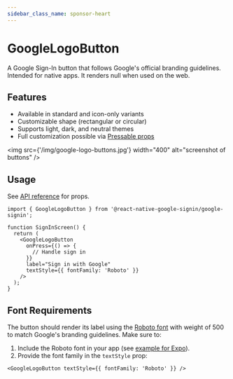 ```yaml
---
sidebar_class_name: sponsor-heart
---
```


# GoogleLogoButton

A Google Sign-In button that follows Google's official branding guidelines. Intended for native apps. It renders null when used on the web.


<Banner />

## Features

- Available in standard and icon-only variants
- Customizable shape (rectangular or circular)
- Supports light, dark, and neutral themes
- Full customization possible via [Pressable props](https://reactnative.dev/docs/pressable#props)

<img
  src={'/img/google-logo-buttons.jpg'}
  width="400"
  alt="screenshot of buttons"
/>

## Usage

See [API reference](/docs/api#googlelogobuttonprops) for props.

```tsx
import { GoogleLogoButton } from '@react-native-google-signin/google-signin';

function SignInScreen() {
  return (
    <GoogleLogoButton
      onPress={() => {
        // Handle sign in
      }}
      label="Sign in with Google"
      textStyle={{ fontFamily: 'Roboto' }}
    />
  );
}
```

## Font Requirements

The button should render its label using the [Roboto font](https://fonts.google.com/specimen/Roboto) with weight of 500 to match Google's branding guidelines. Make sure to:

1. Include the Roboto font in your app (see [example for Expo](https://docs.expo.dev/versions/latest/sdk/font/#example-appjson-with-config-plugin)).
2. Provide the font family in the `textStyle` prop:

```tsx
<GoogleLogoButton textStyle={{ fontFamily: 'Roboto' }} />
```
